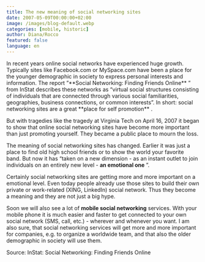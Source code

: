 ```yaml
---
title: The new meaning of social networking sites
date: 2007-05-09T00:00:00+02:00
image: /images/blog-default.webp
categories: [mobile, historic]
author: Diana/Rocco
featured: false
language: en
---
```


<div class="entry-content">
In recent years online social networks have experienced huge growth. Typically sites like Facebook.com or MySpace.com have been a place for the younger demographic in society to express personal interests and information. The report ”**Social Networking: Finding Friends Online** ” from InStat describes these networks as “virtual social structures consisting of individuals that are connected through various social familiarities, geographies, business connections, or common interests”. In short: social networking sites are a great **place for self promotion** .



But with tragedies like the tragedy at Virginia Tech on April 16, 2007 it began to show that online social networking sites have become more important than just promoting yourself. They became a public place to mourn the loss.

The meaning of social networking sites has changed. Earlier it was just a place to find old high school friends or to show the world your favorite band. But now it has “taken on a new dimension - as an instant outlet to join individuals on an entirely new level - **an emotional one** ”.



Certainly social networking sites are getting more and more important on a emotional level. Even today people already use those sites to build their own private or work-related (XING, LinkedIn) social network. Thus they become a meaning and they are not just a big hype.



Soon we will also see a lot of **mobile social networking**  services. With your mobile phone it is much easier and faster to get connected to your own social network (SMS, call, etc.) - wherever and whenever you want. I am also sure, that social networking services will get more and more important for companies, e.g. to organize a worldwide team, and that also the older demographic in society will use them.



Source: InStat: Social Networking: Finding Friends Online
</div>


